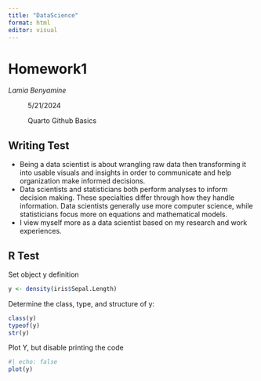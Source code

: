 ```yaml
---
title: "DataScience"
format: html
editor: visual
---
```


# Homework1

*Lamia Benyamine*

:   5/21/2024

:   Quarto Github Basics

## Writing Test

-   Being a data scientist is about wrangling raw data then transforming it into usable visuals and insights in order to communicate and help organization make informed decisions.
-   Data scientists and statisticians both perform analyses to inform decision making. These specialties differ through how they handle information. Data scientists generally use more computer science, while statisticians focus more on equations and mathematical models.
-   I view myself more as a data scientist based on my research and work experiences.

## R Test

Set object y definition

```r
y <- density(iris$Sepal.Length)
```

Determine the class, type, and structure of y:

```r
class(y)
typeof(y)
str(y)
```

Plot Y, but disable printing the code

```r
#| echo: false
plot(y)
```
